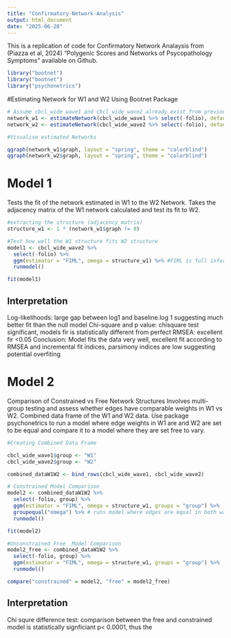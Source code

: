 ```yaml
---
title: "Confirmatory-Network-Analysis"
output: html_document
date: "2025-06-28"
---
```


This is a replication of code for Confirmatory Network Analaysis from (Piazza et al, 2024) "Polygenic Scores and Networks of Psycopathology Symptoms" available on Github. 


```r
library("bootnet")
library("bootnet")
library("psychonetrics")
```

#Estimating Network for W1 and W2 Using Bootnet Package 

```r
# Assume cbcl_wide_wave1 and cbcl_wide_wave2 already exist from previous script in pipeline 
network_w1 <- estimateNetwork(cbcl_wide_wave1 %>% select(-folio), default = "ggmModSelect")
network_w2 <- estimateNetwork(cbcl_wide_wave2 %>% select(-folio), default = "ggmModSelect")

#Visualise estimated Networks 

qgraph(network_w1$graph, layout = "spring", theme = "colorblind")
qgraph(network_w2$graph, layout = "spring", theme = "colorblind")

```
# Model 1 
Tests the fit of the network estimated in W1 to the W2 Network. Takes the adjacency matrix of the W1 network calculated  and test its fit to W2. 
```r

#extracting the structure (adjacency matrix)
structure_w1 <- 1 * (network_w1$graph != 0)

#Test how well the W1 structure fits W2 structure 
model1 <- cbcl_wide_wave2 %>%
  select(-folio) %>%
  ggm(estimator = "FIML", omega = structure_w1) %>% #FIML is full information maximum likelihood (default and most robust) estimator 
  runmodel()

fit(model1)


```

## Interpretation
Log-likelihoods: large gap between log1 and baseline.log 1 suggesting much better fit than the null model 
Chi-square and p value: chisquare test significant, models fir is statistically different from perfect
RMSEA: excellent fir <0.05
Conclusion: Model fits the data very well, excellent fit according to RMSEA and incremental fit indices, parsimony indices are low suggesting potential overfiting 


# Model 2 
Comparison of Constrained vs Free Network Structures 
Involves multi-group testing and assess whether edges have comparable weights in W1 vs W2. Combined data frame of the W1 and W2 data. Use package psychonetrics to run a model where edge weights in W1 are and W2 are set to be equal and compare it to a model where they are set free to vary. 


```r
#Creating Combined Data Frame 

cbcl_wide_wave1$group <- "W1"
cbcl_wide_wave2$group <- "W2"

combined_dataW1W2 <- bind_rows(cbcl_wide_wave1, cbcl_wide_wave2)

# Constrained Model Comparison
model2 <- combined_dataW1W2 %>%
  select(-folio, group) %>%
  ggm(estimator = "FIML", omega = structure_w1, groups = "group") %>%
  groupequal("omega") %>% # runs model where edges are equal in both waves 
  runmodel()

fit(model2)

#Unconstrained Free  Model Comparison 
model2_free <- combined_dataW1W2 %>%
  select(-folio, group) %>%
  ggm(estimator = "FIML", omega = structure_w1, groups = "group") %>%
  runmodel()

compare("constrained" = model2, "free" = model2_free)


```
## Interpretation
Chi squre difference test: comparison between the free and constrained model is statistically signficiant p< 0.0001, thus the 
